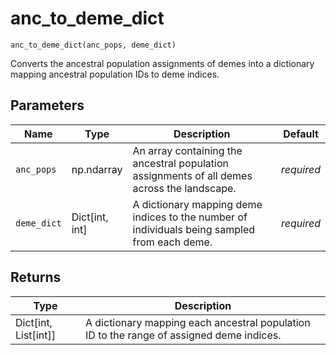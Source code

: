 # anc_to_deme_dict { #spaceprime.anc_to_deme_dict }

`anc_to_deme_dict(anc_pops, deme_dict)`

Converts the ancestral population assignments of demes into a dictionary mapping ancestral population IDs to deme indices.

## Parameters

| Name        | Type             | Description                                                                                  | Default    |
|-------------|------------------|----------------------------------------------------------------------------------------------|------------|
| `anc_pops`  | np.ndarray       | An array containing the ancestral population assignments of all demes across the landscape.  | _required_ |
| `deme_dict` | Dict\[int, int\] | A dictionary mapping deme indices to the number of individuals being sampled from each deme. | _required_ |

## Returns

| Type                     | Description                                                                              |
|--------------------------|------------------------------------------------------------------------------------------|
| Dict\[int, List\[int\]\] | A dictionary mapping each ancestral population ID to the range of assigned deme indices. |